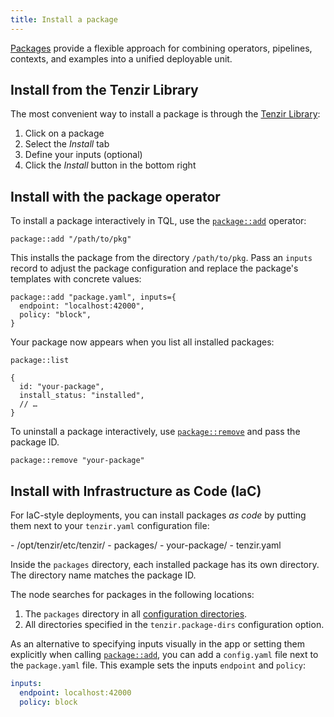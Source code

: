 ```yaml
---
title: Install a package
---
```


[Packages](/explanations/packages) provide a flexible approach for combining
operators, pipelines, contexts, and examples into a unified deployable unit.

## Install from the Tenzir Library

The most convenient way to install a package is through the [Tenzir
Library](https://app.tenzir.com/library):


<Steps>

1. Click on a package
2. Select the _Install_ tab
3. Define your inputs (optional)
4. Click the _Install_ button in the bottom right

</Steps>

## Install with the package operator

To install a package interactively in TQL, use the
[`package::add`](/reference/operators/package/add) operator:

```tql
package::add "/path/to/pkg"
```

This installs the package from the directory `/path/to/pkg`. Pass an `inputs`
record to adjust the package configuration and replace the package's templates
with concrete values:

```tql
package::add "package.yaml", inputs={
  endpoint: "localhost:42000",
  policy: "block",
}
```

Your package now appears when you list all installed packages:

```tql
package::list
```

```tql
{
  id: "your-package",
  install_status: "installed",
  // …
}
```

To uninstall a package interactively, use
[`package::remove`](/reference/operators/package/remove) and pass the package
ID.

```tql
package::remove "your-package"
```

## Install with Infrastructure as Code (IaC)

For IaC-style deployments, you can install packages _as code_ by putting them
next to your `tenzir.yaml` configuration file:


<FileTree>
- /opt/tenzir/etc/tenzir/
  - packages/
    - your-package/
  - tenzir.yaml

</FileTree>

Inside the `packages` directory, each installed package has its own directory.
The directory name matches the package ID.

The node searches for packages in the following locations:

1. The `packages` directory in all [configuration
   directories](/explanations/configuration).
2. All directories specified in the `tenzir.package-dirs` configuration option.

As an alternative to specifying inputs visually in the app or setting them
explicitly when calling
[`package::add`](/reference/operators/package/add), you can add a `config.yaml`
file next to the `package.yaml` file. This example sets the inputs `endpoint`
and `policy`:

```yaml title="config.yaml"
inputs:
  endpoint: localhost:42000
  policy: block
```

